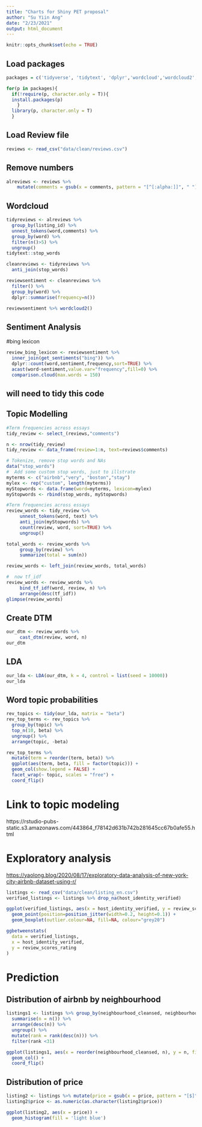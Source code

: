 ```yaml
---
title: "Charts for Shiny PET proposal"
author: "Su Yiin Ang"
date: "2/23/2021"
output: html_document
---
```


```r
knitr::opts_chunk$set(echo = TRUE)
```

## Load packages

```r
packages = c('tidyverse', 'tidytext', 'dplyr','wordcloud','wordcloud2','reshape2','topicmodels','tm','ggplot2','ggstatsplot')

for(p in packages){
  if(!require(p, character.only = T)){
  install.packages(p)
    }
  library(p, character.only = T)
  }
```



## Load Review file
```r
reviews <- read_csv("data/clean/reviews.csv")
```

## Remove numbers
```r
alreviews <- reviews %>%
    mutate(comments = gsub(x = comments, pattern = "[^[:alpha:]]", " "))
```

## Wordcloud

```r
tidyreviews <- alreviews %>% 
  group_by(listing_id) %>% 
  unnest_tokens(word,comments) %>% 
  group_by(word) %>% 
  filter(n()>5) %>% 
  ungroup()
tidytext::stop_words

cleanreviews <- tidyreviews %>% 
  anti_join(stop_words)

reviewsentiment <- cleanreviews %>% 
  filter() %>% 
  group_by(word) %>% 
  dplyr::summarise(frequency=n())

reviewsentiment %>% wordcloud2()
```


## Sentiment Analysis 

#bing lexicon
```r
review_bing_lexicon <- reviewsentiment %>% 
  inner_join(get_sentiments("bing")) %>% 
  dplyr::count(word,sentiment,frequency,sort=TRUE) %>% 
  acast(word~sentiment,value.var="frequency",fill=0) %>% 
  comparison.cloud(max.words = 150)
```


## will need to tidy this code
## Topic Modelling
```r
#Term frequencies across essays
tidy_review <- select_(reviews,"comments") 

n <- nrow(tidy_review)
tidy_review <- data_frame(review=1:n, text=reviews$comments)

# Tokenize, remove stop words and NAs
data("stop_words")
#  Add some custom stop words, just to illstrate
myterms <- c("airbnb","very", "boston","stay")
mylex <- rep("custom", length(myterms))
myStopwords <- data.frame(word=myterms, lexicon=mylex)
myStopwords <- rbind(stop_words, myStopwords)

#Term frequencies across essays
review_words <- tidy_review %>%
     unnest_tokens(word, text) %>%
     anti_join(myStopwords) %>%
     count(review, word, sort=TRUE) %>%
     ungroup()

total_words <- review_words %>%
     group_by(review) %>%
     summarize(total = sum(n))

review_words <- left_join(review_words, total_words)

#  now tf_idf
review_words <- review_words %>%
     bind_tf_idf(word, review, n) %>%
     arrange(desc(tf_idf))
glimpse(review_words)
```

## Create DTM
```r
our_dtm <- review_words %>%
     cast_dtm(review, word, n)
our_dtm
```
## LDA
```r
our_lda <- LDA(our_dtm, k = 4, control = list(seed = 10000))
our_lda
```

## Word topic probabilities
```r
rev_topics <- tidy(our_lda, matrix = "beta")
rev_top_terms <- rev_topics %>%
  group_by(topic) %>%
  top_n(10, beta) %>%
  ungroup() %>%
  arrange(topic, -beta)

rev_top_terms %>%
  mutate(term = reorder(term, beta)) %>%
  ggplot(aes(term, beta, fill = factor(topic))) +
  geom_col(show.legend = FALSE) +
  facet_wrap(~ topic, scales = "free") +
  coord_flip()
```
# Link to topic modeling
https://rstudio-pubs-static.s3.amazonaws.com/443864_f78142d631b742b281645cc67b0afe55.html


# Exploratory analysis
[https://yaolong.blog/2020/08/17/exploratory-data-analysis-of-new-york-city-airbnb-dataset-using-r/](https://yaolong.blog/2020/08/17/exploratory-data-analysis-of-new-york-city-airbnb-dataset-using-r/)
```r
listings <- read_csv("data/clean/listing_en.csv")
verified_listings <- listings %>% drop_na(host_identity_verified)
```

```r
ggplot(verified_listings, aes(x = host_identity_verified, y = review_scores_rating)) +
  geom_point(position=position_jitter(width=0.2, height=0.1)) +
  geom_boxplot(outlier.colour=NA, fill=NA, colour="grey20")
```

```r
ggbetweenstats(
  data = verified_listings,
  x = host_identity_verified,
  y = review_scores_rating
)
```

# Prediction
## Distribution of airbnb by neighbourhood
```r
listings1 <- listings %>% group_by(neighbourhood_cleansed, neighbourhood_group_cleansed) %>%
  summarise(n = n()) %>%
  arrange(desc(n)) %>%
  ungroup() %>%
  mutate(rank = rank(desc(n))) %>%
  filter(rank <31)

ggplot(listings1, aes(x = reorder(neighbourhood_cleansed, n), y = n, fill = neighbourhood_group_cleansed)) +
  geom_col() + 
  coord_flip()
```

## Distribution of price
```r
listing2 <- listings %>% mutate(price = gsub(x = price, pattern = "[$]", ""))
listing2$price <- as.numeric(as.character(listing2$price))
```

```r
ggplot(listing2, aes(x = price)) +
  geom_histogram(fill = 'light blue') 
```
